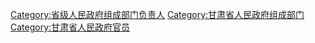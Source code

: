 [[Category:省级人民政府组成部门负责人|Category:省级人民政府组成部门负责人]]
[[Category:甘肃省人民政府组成部门|Category:甘肃省人民政府组成部门]]
[[Category:甘肃省人民政府官员|Category:甘肃省人民政府官员]]